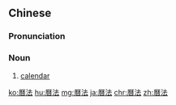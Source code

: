 {{also|历法}}
==Chinese==
{{zh-forms|s=历法}}

===Pronunciation===
{{zh-pron
|m=lìfǎ
|cat=n
}}

===Noun===
{{zh-noun}}

# [[calendar]] {{gloss|system by which time is divided}}

[[ko:曆法]]
[[hu:曆法]]
[[mg:曆法]]
[[ja:曆法]]
[[chr:曆法]]
[[zh:曆法]]